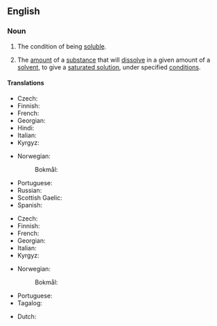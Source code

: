 ==English==

===Noun===
{{wikipedia|Solubility|Solubility (chemisty)}}
{{en-noun|solubilities}}

# The condition of being [[soluble]].
# {{lb|en|chemistry}} The [[amount]] of a [[substance]] that will [[dissolve]] in a given amount of a [[solvent]], to give a [[saturated solution]], under specified [[condition]]s.

====Translations====
{{trans-top|the condition of being soluble}}
* Czech: {{t|cs|rozpustnost|f}}
* Finnish: {{t+|fi|liukoisuus}}
* French: {{t+|fr|solubilité|f}}
* Georgian: {{t|ka|ხსნადობა}}
* Hindi: {{t|hi|विलेयता|f}}
* Italian: {{t+|it|solubilità|f}}
* Kyrgyz: {{t|ky|эригичтик|sc=Cyrl}}
{{trans-mid}}
* Norwegian:
*: Bokmål: {{t+|nb|løselighet|m|f}}
* Portuguese: {{t+|pt|solubilidade|f}}
* Russian: {{t+|ru|раствори́мость|f}}
* Scottish Gaelic: {{t|gd|eadar-sgaoileachd|f}}
* Spanish: {{t+|es|solubilidad|f}}
{{trans-bottom}}

{{trans-top|(chemistry) the amount of a substance that will dissolve in a given amount of a solvent}}
* Czech: {{t|cs|rozpustnost|f}}
* Finnish: {{t+|fi|liukoisuus}}
* French: {{t+|fr|solubilité|f}}
* Georgian: {{t|ka|ხსნადობა}}
* Italian: {{t+|it|solubilità|f}}
* Kyrgyz: {{t|ky|эригичтик|sc=Cyrl}}
{{trans-mid}}
* Norwegian:
*: Bokmål: {{t+|nb|løselighet|m|f}}
* Portuguese: {{t+|pt|solubilidade|f}}
* Tagalog: {{t|tl|kaluswinan}}
{{trans-bottom}}

{{checktrans-top}}
* Dutch: {{t-check|nl|oplosbaarheid|f}}
{{trans-mid}}
{{trans-bottom}}